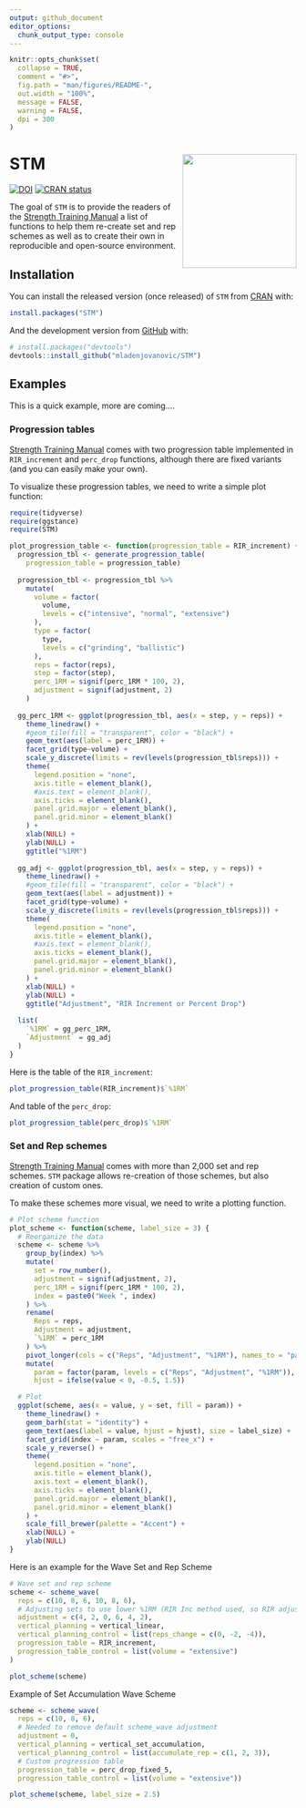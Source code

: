 ```yaml
---
output: github_document
editor_options: 
  chunk_output_type: console
---
```


<!-- README.md is generated from README.Rmd. Please edit that file -->

```r
knitr::opts_chunk$set(
  collapse = TRUE,
  comment = "#>",
  fig.path = "man/figures/README-",
  out.width = "100%",
  message = FALSE,
  warning = FALSE,
  dpi = 300
)
```

# STM <img src="man/figures/logo.png" align="right" width="200" />

<!-- badges: start -->
[![DOI](https://zenodo.org/badge/307629379.svg)](https://zenodo.org/badge/latestdoi/307629379)
[![CRAN status](https://www.r-pkg.org/badges/version/STM)](https://CRAN.R-project.org/package=STM)
<!-- badges: end -->

The goal of `STM` is to provide the readers of the [Strength Training Manual](https://amzn.to/3owbBr6) a list of functions to help them re-create set and rep schemes as well as to create their own in reproducible and open-source environment. 

## Installation

You can install the released version (once released) of `STM` from [CRAN](https://CRAN.R-project.org) with:

``` r
install.packages("STM")
```

And the development version from [GitHub](https://github.com/) with:

``` r
# install.packages("devtools")
devtools::install_github("mladenjovanovic/STM")
```

## Examples

This is a quick example, more are coming....

### Progression tables

[Strength Training Manual](https://amzn.to/3owbBr6) comes with two progression table implemented in `RIR_increment` and `perc_drop` functions, although there are fixed variants (and you can easily make your own). 

To visualize these progression tables, we need to write a simple plot function:

```r
require(tidyverse)
require(ggstance)
require(STM)

plot_progression_table <- function(progression_table = RIR_increment) {
  progression_tbl <- generate_progression_table(
    progression_table = progression_table)
  
  progression_tbl <- progression_tbl %>%
    mutate(
      volume = factor(
        volume,
        levels = c("intensive", "normal", "extensive")
      ),
      type = factor(
        type,
        levels = c("grinding", "ballistic")
      ),
      reps = factor(reps),
      step = factor(step),
      perc_1RM = signif(perc_1RM * 100, 2),
      adjustment = signif(adjustment, 2)
    )
  
  gg_perc_1RM <- ggplot(progression_tbl, aes(x = step, y = reps)) +
    theme_linedraw() +
    #geom_tile(fill = "transparent", color = "black") + 
    geom_text(aes(label = perc_1RM)) +
    facet_grid(type~volume) +
    scale_y_discrete(limits = rev(levels(progression_tbl$reps))) +
    theme(
      legend.position = "none",
      axis.title = element_blank(),
      #axis.text = element_blank(),
      axis.ticks = element_blank(),
      panel.grid.major = element_blank(),
      panel.grid.minor = element_blank()
    ) +
    xlab(NULL) +
    ylab(NULL) +
    ggtitle("%1RM")
  
  gg_adj <- ggplot(progression_tbl, aes(x = step, y = reps)) +
    theme_linedraw() +
    #geom_tile(fill = "transparent", color = "black") + 
    geom_text(aes(label = adjustment)) +
    facet_grid(type~volume) +
    scale_y_discrete(limits = rev(levels(progression_tbl$reps))) +
    theme(
      legend.position = "none",
      axis.title = element_blank(),
      #axis.text = element_blank(),
      axis.ticks = element_blank(),
      panel.grid.major = element_blank(),
      panel.grid.minor = element_blank()
    ) +
    xlab(NULL) +
    ylab(NULL) +
    ggtitle("Adjustment", "RIR Increment or Percent Drop")
  
  list(
    `%1RM` = gg_perc_1RM,
    `Adjustment` = gg_adj
  )
}
```

Here is the table of the `RIR_increment`:

```r
plot_progression_table(RIR_increment)$`%1RM`
```

And table of the `perc_drop`:

```r
plot_progression_table(perc_drop)$`%1RM`
```

### Set and Rep schemes

[Strength Training Manual](https://amzn.to/3owbBr6) comes with more than 2,000 set and rep schemes. `STM` package allows re-creation of those schemes, but also creation of custom ones. 

To make these schemes more visual, we need to write a plotting function. 

```r
# Plot scheme function
plot_scheme <- function(scheme, label_size = 3) {
  # Reorganize the data
  scheme <- scheme %>%
    group_by(index) %>%
    mutate(
      set = row_number(),
      adjustment = signif(adjustment, 2),
      perc_1RM = signif(perc_1RM * 100, 2),
      index = paste0("Week ", index)
    ) %>%
    rename(
      Reps = reps,
      Adjustment = adjustment,
      `%1RM` = perc_1RM
    ) %>%
    pivot_longer(cols = c("Reps", "Adjustment", "%1RM"), names_to = "param") %>%
    mutate(
      param = factor(param, levels = c("Reps", "Adjustment", "%1RM")),
      hjust = ifelse(value < 0, -0.5, 1.5))

  # Plot
  ggplot(scheme, aes(x = value, y = set, fill = param)) +
    theme_linedraw() +
    geom_barh(stat = "identity") +
    geom_text(aes(label = value, hjust = hjust), size = label_size) +
    facet_grid(index ~ param, scales = "free_x") +
    scale_y_reverse() +
    theme(
      legend.position = "none",
      axis.title = element_blank(),
      axis.text = element_blank(),
      axis.ticks = element_blank(),
      panel.grid.major = element_blank(),
      panel.grid.minor = element_blank()
    ) +
    scale_fill_brewer(palette = "Accent") +
    xlab(NULL) +
    ylab(NULL)
}
```

Here is an example for the Wave Set and Rep Scheme

```r
# Wave set and rep scheme
scheme <- scheme_wave(
  reps = c(10, 8, 6, 10, 8, 6),
  # Adjusting sets to use lower %1RM (RIR Inc method used, so RIR adjusted)
  adjustment = c(4, 2, 0, 6, 4, 2),
  vertical_planning = vertical_linear,
  vertical_planning_control = list(reps_change = c(0, -2, -4)),
  progression_table = RIR_increment,
  progression_table_control = list(volume = "extensive")
)

plot_scheme(scheme)
```

Example of Set Accumulation Wave Scheme

```r
scheme <- scheme_wave(
  reps = c(10, 8, 6),
  # Needed to remove default scheme_wave adjustment
  adjustment = 0,
  vertical_planning = vertical_set_accumulation,
  vertical_planning_control = list(accumulate_rep = c(1, 2, 3)),
  # Custom progression table
  progression_table = perc_drop_fixed_5,
  progression_table_control = list(volume = "extensive"))

plot_scheme(scheme, label_size = 2.5)
```


